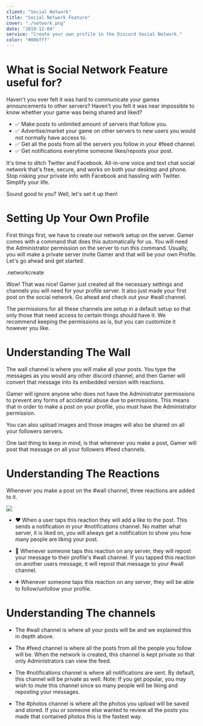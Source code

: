 ```yaml
---
client: "Social Network"
title: "Social Network Feature"
cover: "./network.png"
date: "2019-12-04"
service: "Create your own profile in the Discord Social Network."
color: "#00bfff"
---
```



# What is Social Network Feature useful for?

Haven't you ever felt it was hard to communicate your games announcements to other servers? Haven't you felt it was near impossible to know whether your game was being shared and liked?

- ✅ Make posts to unlimited amount of servers that follow you.
- ✅ Advertise/market your game on other servers to new users you would not normally have access to.
- ✅ Get all the posts from all the servers you follow in your #feed channel.
- ✅ Get notifications everytime someone likes/reposts your post.

It's time to ditch Twitter and Facebook. All-in-one voice and text chat social network that's free, secure, and works on both your desktop and phone. Stop risking your private info with Facebook and hassling with Twitter. Simplify your life.

Sound good to you? Well, let's set it up then!

# Setting Up Your Own Profile

First things first, we have to create our network setup on the server. Gamer comes with a command that does this automatically for us. You will need the Administrator permission on the server to run this command. Usually, you will make a private server invite Gamer and that will be your own Profile. Let's go ahead and get started.

<Note type="command">.networkcreate</Note>

Wow! That was nice! Gamer just created all the necessary settings and channels you will need for your profile server. It also just made your first post on the social network. Go ahead and check out your #wall channel.

<Note type="note">The permissions for all these channels are setup in a default setup so that only those that need access to certain things should have it. We recommend keeping the permissions as is, but you can customize it however you like.</Note>

# Understanding The Wall

The wall channel is where you will make all your posts. You type the messages as you would any other discord channel, and then Gamer will convert that message into its embedded version with reactions.

Gamer will ignore anyone who does not have the Administrator permissions to prevent any forms of accidental abuse due to permissions. This means that in order to make a post on your profile, you must have the Administrator permission.

You can also upload images and those images will also be shared on all your followers servers.

One last thing to keep in mind, is that whenever you make a post, Gamer will post that message on all your followers #feed channels.

# Understanding The Reactions

Whenever you make a post on the #wall channel, three reactions are added to it.

<Image src="profile.png"></Image>

- ❤️ When a user taps this reaction they will add a like to the post. This sends a notification in your #notifications channel. No matter what server, it is liked on, you will always get a notification to show you how many people are liking your post.

- 🔁 Whenever someone taps this reaction on any server, they will repost your message to their profile's #wall channel. If you tapped this reaction on another users message, it will repost that message to your #wall channel.

- ➕ Whenever someone taps this reaction on any server, they will be able to follow/unfollow your profile.

# Understanding The channels

- The #wall channel is where all your posts will be and we explained this in depth above.

- The #feed channel is where all the posts from all the people you follow will be. When the network is created, this channel is kept private so that only Administrators can view the feed.

- The #notifications channel is where all notifications are sent. By default, this channel will be private as well. Note: If you get popular, you may wish to mute this channel since so many people will be liking and reposting your messages.

- The #photos channel is where all the photos you upload will be saved and stored. If you or someone else wanted to review all the posts you made that contained photos this is the fastest way.

